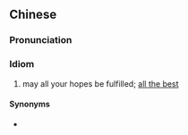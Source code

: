 {{also|万事如意}}
==Chinese==
{{zh-forms|s=万事如意|type=22}}

===Pronunciation===
{{zh-pron
|m=wànshìrúyì
|c=maan6 si6 jyu4 ji3
|h=pfs=van-sṳ-yì-yi
|mn=bān-sū-jû-ì/bān-sū-lû-ì
|cat=ch
}}

===Idiom===
{{zh-idiom}}

# may all your hopes be fulfilled; [[all the best]]
#: {{zh-x|祝 你 身體 健康，'''萬事.如意'''。|Wish you good health, and '''all the best'''.}}

====Synonyms====
* {{qualifier|chiefly Cantonese}} {{zh-l|萬事勝意}}